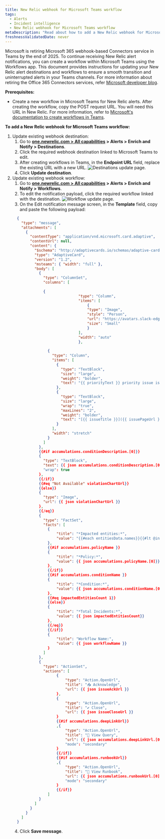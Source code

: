 ```yaml
---
title: New Relic webhook for Microsoft Teams workflow
tags:
  - Alerts
  - Incident intelligence
  - New Relic webhook for Microsoft Teams workflow
metaDescription: "Read about how to add a New Relic webhook for Microsoft Teams workflow."
freshnessValidatedDate: never
---
```


Microsoft is retiring Microsoft 365 webhook-based Connectors service in Teams by the end of 2025. To continue receiving New Relic alert notifications, you can create a workflow within Microsoft Teams using the Workflows app. This document provides instructions for updating your New Relic alert destinations and workflows to ensure a smooth transition and uninterrupted alerts in your Teams channels. For more information about retiring the Office 365 Connectors services, refer [Microsoft developer blog](https://devblogs.microsoft.com/microsoft365dev/retirement-of-office-365-connectors-within-microsoft-teams/).



**Prerequisites:**

* Create a new workflow in Microsoft Teams for New Relic alerts. After creating the workflow, copy the POST request URL. You will need this URL in New Relic. For more information, refer to [Microsoft's documentation to create workflows in Teams](https://support.microsoft.com/en-us/office/create-incoming-webhooks-with-workflows-for-microsoft-teams-8ae491c7-0394-4861-ba59-055e33f75498).


**To add a New Relic webhook for Microsoft Teams workflow:**


1. Update existing webhook destination: 
    1. Go to **[one.newrelic.com > All capabilities](https://one.newrelic.com/all-capabilities) > Alerts > Enrich and Notify > Destinations**.
    2. Click the required webhook destination linked to Microsoft Teams to edit.
    3. After creating workflows in Teams, in the **Endpoint URL** field, replace the existing URL with a new URL.
        <img
          title="Destinations update page"
          alt="Destinations update page."
          src="/images/alerts_destination_enpointurl.webp"
        />
    4. Click **Update destination**.
2. Update existing webhook workflow:
    1. Go to **[one.newrelic.com > All capabilities](https://one.newrelic.com/all-capabilities) > Alerts > Enrich and Notify > Workflows**.
    2. To edit the notification payload, click the required workflow linked with the destination.
        <img
          title="Workflow update page"
          alt="Workflow update page."
          src="/images/alerts_workflow_payload.webp"
        />
    3. On the <dnt>Edit notification message</dnt> screen, in the **Template** field, copy and paste the following payload:
      ```json
        {
          "type": "message",
          "attachments": [
            {
              "contentType": "application/vnd.microsoft.card.adaptive",
              "contentUrl": null,
              "content": {
                "$schema": "http://adaptivecards.io/schemas/adaptive-card.json",
                "type": "AdaptiveCard",
                "version": "1.2",
                "msteams": { "width": "full" },
                "body": [
                  {
                    "type": "ColumnSet",
                    "columns": [
                    
                    {
                                    "type": "Column",
                                    "items": [
                                        {
                                        "type": "Image",
                                        "style": "Person",
                                        "url": "https://avatars.slack-edge.com/2022-06-02/3611814361970_f6a28959c2e7258660ea_512.png",
                                        "size": "Small"
                                        }
                                    ],
                                    "width": "auto"
                                    },
                    
                      {
                        "type": "Column",
                        "items": [
                          {
                            "type": "TextBlock",
                            "size": "large",
                            "weight": "bolder",
                            "text": "{{ priorityText }} priority issue is {{#if issueClosedAt}}CLOSED{{else}}{{#if issueAcknowledgedAt}}ACKNOWLEDGED{{else}}ACTIVATED{{/if}}{{/if}}"
                          },
                          {
                            "type": "TextBlock",
                            "size": "large",
                            "wrap": "true",
                            "maxLines": "2",
                            "weight": "bolder",
                            "text": "[{{ issueTitle }}]({{ issuePageUrl }})"
                          }
                        ],
                        "width": "stretch"
                      }
                    ]
                  },
                  {{#if accumulations.conditionDescription.[0]}}
                  {
                    "type": "TextBlock",
                    "text": {{ json accumulations.conditionDescription.[0] }},
                    "wrap": true
                  },
                  {{/if}}
                  {{#eq "Not Available" violationChartUrl}}
                  {{else}}
                  {
                    "type": "Image",
                    "url": {{ json violationChartUrl }}
                  }, 
                  {{/eq}}
                  {
                    "type": "FactSet",
                    "facts": [
                      {
                          "title": "*Impacted entities:*",
                          "value": "{{#each entitiesData.names}}{{#lt @index 5}}{{this}}{{#unless @last}},{{/unless}}{{/lt}}{{/each}}"
                      },
                      {{#if accumulations.policyName }}
                      {
                          "title": "*Policy:*",
                          "value": {{ json accumulations.policyName.[0]}}
                      },
                      {{/if}}
                      {{#if accumulations.conditionName }}
                      {
                          "title": "*Condition:*",
                          "value": {{ json accumulations.conditionName.[0]}}
                      },
                      {{#eq impactedEntitiesCount 1}}
                      {{else}}
                      {
                          "title": "*Total Incidents:*",
                          "value": {{ json impactedEntitiesCount}}
                      },
                      {{/eq}}
                      {{/if}}
                      {
                          "title": "Workflow Name:",
                          "value": {{ json workflowName }}
                      }
                    ]
                  }, 
                  {
                    "type": "ActionSet",
                    "actions": [
                          {
                              "type": "Action.OpenUrl",
                              "title": "📥 Acknowledge",
                              "url": {{ json issueAckUrl }}
                          },
                          {
                              "type": "Action.OpenUrl",
                              "title": "✔️ Close",
                              "url": {{ json issueCloseUrl }}
                          }
                          {{#if accumulations.deepLinkUrl}}
                          ,{
                              "type": "Action.OpenUrl",
                              "title": "🔎 View Query",
                              "url": {{ json accumulations.deepLinkUrl.[0] }},
                              "mode": "secondary"
                          }
                          {{/if}}
                          {{#if accumulations.runbookUrl}}
                          ,{
                              "type": "Action.OpenUrl",
                              "title": "📕 View Runbook",
                              "url": {{ json accumulations.runbookUrl.[0] }},
                              "mode": "secondary"
                          }
                          {{/if}}
                      ]
                  }
                ]
              }
            }
          ]
        }
      ```
    4. Click **Save message**.

